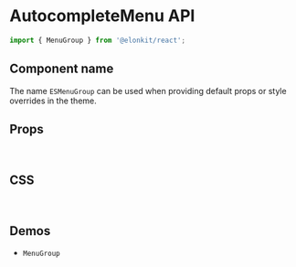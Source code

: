 
<Meta title="Components API/MenuGroup" />

# AutocompleteMenu API

```js
import { MenuGroup } from '@elonkit/react';
```

## Component name

The name `ESMenuGroup` can be used when providing default props or style overrides in the theme.

## Props

<TableInterface name="MenuGroupProps" variant="props" />

<br />

## CSS

<TableInterface name="MenuGroupClasses" variant="css" />

<br />

## Demos

<ul>
  <li>
    <LinkTo kind="components-MenuGroup" story="demo">
      <code>MenuGroup</code>
    </LinkTo>
  </li>
</ul>

